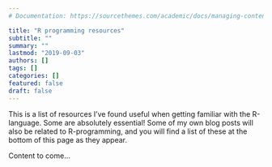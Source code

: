 ```yaml
---
# Documentation: https://sourcethemes.com/academic/docs/managing-content/

title: "R programming resources"
subtitle: ""
summary: ""
lastmod: "2019-09-03"
authors: []
tags: []
categories: []
featured: false
draft: false
---
```


This is a list of resources I've found useful when getting familiar with the R-language. Some are absolutely essential! Some of my own blog posts will also be related to R-programming, and you will find a list of these at the [bottom]{#bottom} of this page as they appear. 

Content to come...